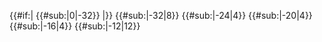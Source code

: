 <includeonly><!-- 
-->{{#if:{{{keep_prefix|}}}|<!-- 
  -->{{#sub:{{{1}}}|0|-32}}<!-- 
  -->{{{sep|-}}}<!-- 
-->|}}<!-- 
-->{{#sub:{{{1}}}|-32|8}}<!-- 
-->{{{sep|-}}}<!-- 
-->{{#sub:{{{1}}}|-24|4}}<!-- 
-->{{{sep|-}}}<!-- 
-->{{#sub:{{{1}}}|-20|4}}<!-- 
-->{{{sep|-}}}<!-- 
-->{{#sub:{{{1}}}|-16|4}}<!-- 
-->{{{sep|-}}}<!-- 
-->{{#sub:{{{1}}}|-12|12}}<!-- 
--><includeonly>